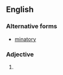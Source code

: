 ==English==

===Alternative forms===
* [[minatory]]

===Adjective===
{{en-adj}}

# {{obsolete spelling of|minatory|lang=en}}